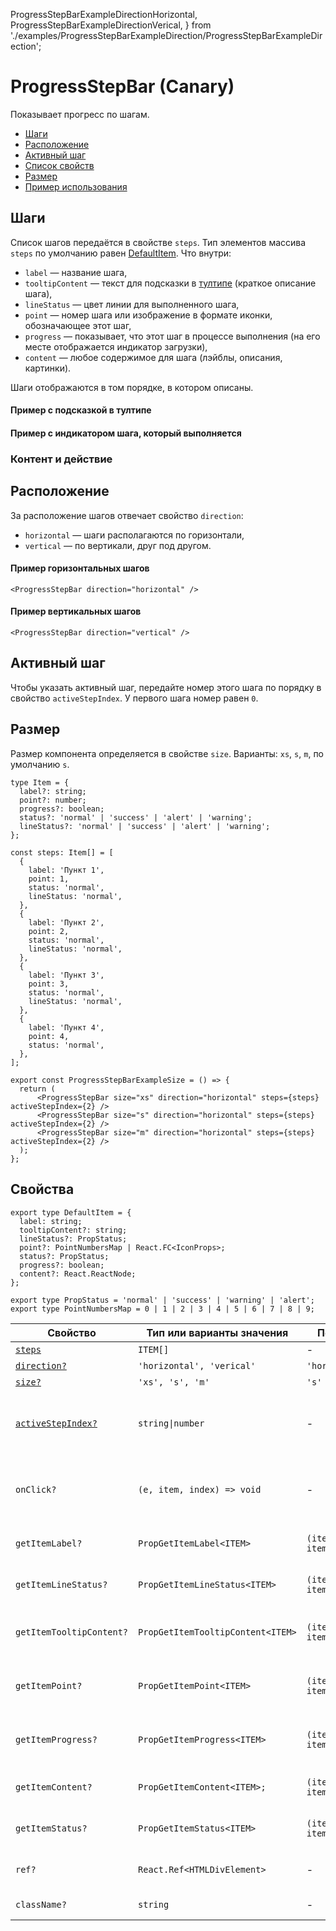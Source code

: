   ProgressStepBarExampleDirectionHorizontal,
  ProgressStepBarExampleDirectionVerical,
} from './examples/ProgressStepBarExampleDirection/ProgressStepBarExampleDirection';

# ProgressStepBar (Canary)

Показывает прогресс по шагам.

- [Шаги](#шаги)
- [Расположение](#расположение)
- [Активный шаг](#активный-шаг)
- [Список свойств](#свойства)
- [Размер](#размер)
- [Пример использования](#пример)

## Шаги

Список шагов передаётся в свойстве `steps`. Тип элементов массива `steps` по умолчанию равен [DefaultItem](#свойства). Что внутри:

- `label` — название шага,
- `tooltipContent` — текст для подсказки в [тултипе](?path=/docs/components-tooltip--playground) (краткое описание шага),
- `lineStatus` — цвет линии для выполненного шага,
- `point` — номер шага или изображение в формате иконки, обозначающее этот шаг,
- `progress` — показывает, что этот шаг в процессе выполнения (на его месте отображается индикатор загрузки),
- `content` — любое содержимое для шага (лэйблы, описания, картинки).

Шаги отображаются в том порядке, в котором описаны.

#### Пример с подсказкой в тултипе

<ProgressStepBarExampleTooltip />

#### Пример с индикатором шага, который выполняется

<ProgressStepBarExampleProgress />

### Контент и действие

<ProgressStepBarExampleContent />

## Расположение

За расположение шагов отвечает свойство `direction`:

- `horizontal` — шаги располагаются по горизонтали,
- `vertical` — по вертикали, друг под другом.

#### Пример горизонтальных шагов

```tsx
<ProgressStepBar direction="horizontal" />
```

<ProgressStepBarExampleDirectionHorizontal />

#### Пример вертикальных шагов

```tsx
<ProgressStepBar direction="vertical" />
```

<ProgressStepBarExampleDirectionVerical />

## Активный шаг

Чтобы указать активный шаг, передайте номер этого шага по порядку в свойство `activeStepIndex`. У первого шага номер равен `0`.

## Размер

Размер компонента определяется в свойстве `size`. Варианты: `xs`, `s`, `m`, по умолчанию `s`.

```tsx
type Item = {
  label?: string;
  point?: number;
  progress?: boolean;
  status?: 'normal' | 'success' | 'alert' | 'warning';
  lineStatus?: 'normal' | 'success' | 'alert' | 'warning';
};

const steps: Item[] = [
  {
    label: 'Пункт 1',
    point: 1,
    status: 'normal',
    lineStatus: 'normal',
  },
  {
    label: 'Пункт 2',
    point: 2,
    status: 'normal',
    lineStatus: 'normal',
  },
  {
    label: 'Пункт 3',
    point: 3,
    status: 'normal',
    lineStatus: 'normal',
  },
  {
    label: 'Пункт 4',
    point: 4,
    status: 'normal',
  },
];

export const ProgressStepBarExampleSize = () => {
  return (
      <ProgressStepBar size="xs" direction="horizontal" steps={steps} activeStepIndex={2} />
      <ProgressStepBar size="s" direction="horizontal" steps={steps} activeStepIndex={2} />
      <ProgressStepBar size="m" direction="horizontal" steps={steps} activeStepIndex={2} />
  );
};
```

<ProgressStepBarExampleSize />

## Свойства

```tsx
export type DefaultItem = {
  label: string;
  tooltipContent?: string;
  lineStatus?: PropStatus;
  point?: PointNumbersMap | React.FC<IconProps>;
  status?: PropStatus;
  progress?: boolean;
  content?: React.ReactNode;
};

export type PropStatus = 'normal' | 'success' | 'warning' | 'alert';
export type PointNumbersMap = 0 | 1 | 2 | 3 | 4 | 5 | 6 | 7 | 8 | 9;
```

| Свойство                            | Тип или варианты значения           | По умолчанию                    | Описание                                                    |
| ----------------------------------- | ----------------------------------- | ------------------------------- | ----------------------------------------------------------- |
| [`steps`](#элементы)                | `ITEM[]`                            | -                               | Шаги                                                        |
| [`direction?`](#ориентация)         | `'horizontal', 'verical'`           | `'horizontal'`                  | Ориентация                                                  |
| [`size?`](#размер)                  | `'xs', 's', 'm'`                    | `'s'`                           | Размер                                                      |
| [`activeStepIndex?`](#активный-шаг) | `string`<code>&#124;</code>`number` | -                               | Номер активного шага (по порядку), у первого шага номер `0` |
| `onClick?`                          | `(e, item, index) => void`          | -                               | Функция для события нажатия на определенный шаг             |
| `getItemLabel?`                     | `PropGetItemLabel<ITEM>`            | `(item) => item.label`          | Функция для определения названия шага                       |
| `getItemLineStatus?`                | `PropGetItemLineStatus<ITEM>`       | `(item) => item.lineStatus`     | Функция для определения статуса линии                       |
| `getItemTooltipContent?`            | `PropGetItemTooltipContent<ITEM>`   | `(item) => item.tooltipContent` | Функция для определения содержимого тултипа                 |
| `getItemPoint?`                     | `PropGetItemPoint<ITEM>`            | `(item) => item.point`          | Функция для определения внутреннего контента шага           |
| `getItemProgress?`                  | `PropGetItemProgress<ITEM>`         | `(item) => item.progress`       | Функция определяет, находится ли шаг в прогрессе            |
| `getItemContent?`                   | `PropGetItemContent<ITEM>;`         | `(item) => item.content`        | Функция для получения контента                              |
| `getItemStatus?`                    | `PropGetItemStatus<ITEM>`           | `(item) => item.status`         | Функция для определения статуса шага                        |
| `ref?`                              | `React.Ref<HTMLDivElement>`         | -                               | Ссылка на основной контейнер                                |
| `className?`                        | `string`                            | -                               | Дополнительный CSS-класс                                    |
